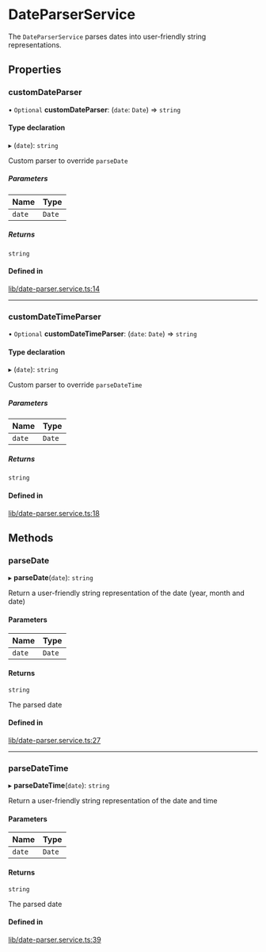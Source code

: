 # DateParserService

The `DateParserService` parses dates into user-friendly string representations.

## Properties

### customDateParser

• `Optional` **customDateParser**: (`date`: `Date`) => `string`

#### Type declaration

▸ (`date`): `string`

Custom parser to override `parseDate`

##### Parameters

| Name | Type |
| :------ | :------ |
| `date` | `Date` |

##### Returns

`string`

#### Defined in

[lib/date-parser.service.ts:14](https://github.com/GetStream/stream-chat-angular/blob/1ec54ac/projects/stream-chat-angular/src/lib/date-parser.service.ts#L14)

___

### customDateTimeParser

• `Optional` **customDateTimeParser**: (`date`: `Date`) => `string`

#### Type declaration

▸ (`date`): `string`

Custom parser to override `parseDateTime`

##### Parameters

| Name | Type |
| :------ | :------ |
| `date` | `Date` |

##### Returns

`string`

#### Defined in

[lib/date-parser.service.ts:18](https://github.com/GetStream/stream-chat-angular/blob/1ec54ac/projects/stream-chat-angular/src/lib/date-parser.service.ts#L18)

## Methods

### parseDate

▸ **parseDate**(`date`): `string`

Return a user-friendly string representation of the date (year, month and date)

#### Parameters

| Name | Type |
| :------ | :------ |
| `date` | `Date` |

#### Returns

`string`

The parsed date

#### Defined in

[lib/date-parser.service.ts:27](https://github.com/GetStream/stream-chat-angular/blob/1ec54ac/projects/stream-chat-angular/src/lib/date-parser.service.ts#L27)

___

### parseDateTime

▸ **parseDateTime**(`date`): `string`

Return a user-friendly string representation of the date and time

#### Parameters

| Name | Type |
| :------ | :------ |
| `date` | `Date` |

#### Returns

`string`

The parsed date

#### Defined in

[lib/date-parser.service.ts:39](https://github.com/GetStream/stream-chat-angular/blob/1ec54ac/projects/stream-chat-angular/src/lib/date-parser.service.ts#L39)
